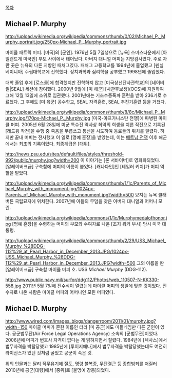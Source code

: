 [[목차]]
== Michael P. Murphy ==
http://upload.wikimedia.org/wikipedia/commons/thumb/0/02/Michael_P._Murphy_portrait.jpg/250px-Michael_P._Murphy_portrait.jpg

마이클 패트릭 머피. [미국]의 [군인]. 1976년 5월 7일생으로 [뉴욕] 스미스타운에서 [아일랜드계 미국인] 부모 사이에서 태어났다. 아버지 대니얼 머피는 지방검사였다. 주로 자란 곳은 뉴욕의 다른 지방인 패처그였다. 패처그 고등학교를 1994년에 졸업했고 [펜실베이니아] 주립대학교에 진학했다. 정치과학과 심리학을 공부했고 1998년에 졸업했다.

대학 졸업 후에 [로스쿨]에 합격했지만 진학하지 않고 [미국상선단사관학교]의 [네이비 씰|SEAL] 세션에 참여했다. 2000년 9월에 [미 해군] [사관후보생](OCS)에 지원하여 그해 12월 13일에 소위로 임관했다. 2001년에는 기초수중폭파 훈련을 받아 236기로 수료했다. 그 후에도 [미 육군] 공수학교, SEAL 자격훈련, SEAL 추진기훈련 등을 거쳤다.

http://upload.wikimedia.org/wikipedia/commons/thumb/8/8c/Michael_P._Murphy.jpg/170px-Michael_P._Murphy.jpg
[미국-아프가니스탄 전쟁]에 파병된 마이클 머피. 2005년 6월 28일에 미군 특수전 역사상 최악의 희생을 치른 작전으로 기록된 [레드윙 작전]을 수행 중 죽음을 무릅쓰고 통신을 시도하여 동료들의 위치를 알렸다. 하지만 끝내 머피는 전사했고 이 일로 [명예 훈장]을 받았는데, 이는 [[베트남 전쟁]] 이후 해군에서는 최초의 기록이었다. 최종계급은 [대위].

http://news.psu.edu/sites/default/files/styles/threshold-992/public/murphy.jpg?width=200
이 이야기는 [론 서바이버]로 영화화되었다. [알레이버크급] 구축함에 머피의 이름이 붙었다. [캐나다인]인 [테일러 키치]가 머피 역할을 맡았다.

http://upload.wikimedia.org/wikipedia/commons/thumb/1/1c/Parents_of_Michael_Murphy_with_monument.jpg/1024px-Parents_of_Michael_Murphy_with_monument.jpg?width=500
묘지는 뉴욕 클래버튼 국립묘지에 위치한다. 2007년에 아들의 무덤을 찾은 아버지 대니얼과 어머니 모린.

http://upload.wikimedia.org/wikipedia/commons/1/1c/Murphymedalofhonor.jpg
[명예 훈장]을 수령하는 머피의 부모와 수여자로 나온 [조지 워커 부시] 당시 미국 대통령.

http://upload.wikimedia.org/wikipedia/commons/thumb/2/29/USS_Michael_Murphy_%28DDG-112%29_at_Pearl_Harbor_in_December_2013.JPG/1024px-USS_Michael_Murphy_%28DDG-112%29_at_Pearl_Harbor_in_December_2013.JPG?width=500
그의 이름을 딴 [알레이버크급] 구축함 마이클 머피 호. USS ''Michael Murphy'' (DDG-112).

http://www.public.navy.mil/surfor/ddg112/Photos/web_110507-N-KK330-558.jpg
2011년 5월 7일에 진수식이 열렸는데 마이클 머피의 생일에 맞춘 것이었다. 진수자로 나온 사람은 마이클 머피의 어머니인 모린 머피였다.
== Michael D. Murphy ==
http://www.wired.com/images_blogs/dangerroom/2011/01/murphy.jpg?width=150
마이클 머피가 흔한 이름인 터라 [미 공군]에도 미들네임만 다른 군인이 있다. 공군법무단(Air Force Legal Operations Agency) 소속의 [군법무관]이었다. 2006년에 머피가 변호사 자격이 없다는 게 밝혀지면서 잘렸다. 1984년에 [텍사스]에서 법무자격을 박탈당했고 1985년에 [루이지애나]에서 법무자격을 박탈당했는데도 여전히 라이선스가 있던 것처럼 굴었고 공군이 속은 것.

위의 인물과는 달리 직무유기에 절도, 명령 불복종, 무단결근 등 종합범죄를 저질러 2010년에 공군[대령]에서 [중위]로 [불명예 강등]되었다. 
